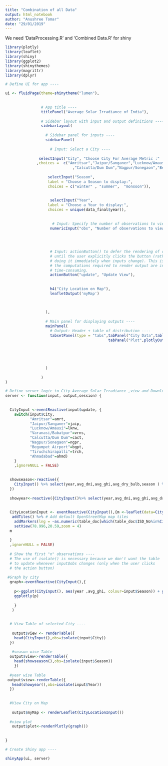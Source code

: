 ```yaml
---
title: "Combination of all Data"
output: html_notebook
author: "Anushree Tomar"
date: "29/01/2019"
---
```



We need 'DataProcessing.R' and 'Combined Data.R' for shiny
```r
library(plotly)
library(leaflet)
library(shiny)
library(ggplot2)
library(shinythemes)
library(magrittr)
library(dplyr)

```


```r
# Define UI for app ----

ui <- fluidPage(theme=shinytheme("lumen"),
                
                
                # App title ----
                titlePanel("Average Solar Irradiance of India"),
                
                # Sidebar layout with input and output definitions ----
                sidebarLayout(
                  
                  # Sidebar panel for inputs ----
                  sidebarPanel(
                    
                    # Input: Select a City ----
                    
               selectInput("City", "Choose City For Average Metric :"
              ,choices =  c("Amritsar","Jaipur/Sanganer","Lucknow/Amausi","Varanasi/Babatpur","Ahmadabad"
                              ,"Calcutta/Dum Dum","Nagpur/Sonegaon","Begumpet Airport","Tiruchchirapalli")),
                    
                   selectInput("Season",
                   label = "Choose a Season to display:",
                   choices = c("winter" , "summer",  "monsoon")),
                   
                   
                    selectInput("Year",
                   label = "Choose a Year to display:",
                   choices = unique(data_final$year)),
                 
                    
                     # Input: Specify the number of observations to view ----
                    numericInput("obs", "Number of observations to view:", 20),
                  
                    
                    
                    
                    # Input: actionButton() to defer the rendering of output ----
                    # until the user explicitly clicks the button (rather than
                    # doing it immediately when inputs change). This is useful if
                    # the computations required to render output are inordinately
                    # time-consuming.
                    actionButton("update", "Update View"),
                   
                  
                    h4("City Location on Map"),
                    leafletOutput('myMap')
                    
                    
                    
                  ),
                  
                  # Main panel for displaying outputs ----
                  mainPanel( 
                    # Output: Header + table of distribution ----
                    tabsetPanel(type = "tabs",tabPanel("City Data",tableOutput("view")),
                                              tabPanel("Plot",plotlyOutput("plot")))
                    
                    
                    
                   
                    
                  )
                  
                )
)

```



```r


# Define server logic to City Average Solar Irradiance ,view and Download selected dataset ----
server <- function(input, output,session) {
  
 
  CityInput <-eventReactive(input$update, {
    switch(input$City,
           "Amritsar"=amrt,
           "Jaipur/Sanganer"=jaip,
           "Lucknow/Amausi"=lknw,
           "Varanasi/Babatpur"=vrns,
           "Calcutta/Dum Dum"=cact,
           "Nagpur/Sonegaon"=ngpr,
           "Begumpet Airport"=bgpt,
           "Tiruchchirapalli"=trch,
           "Ahmadabad"=ahmd)
    }
    ,ignoreNULL = FALSE)
  
  
  showseason<-reactive({
    CityInput() %>% select(year,avg_dni,avg_ghi,avg_dry_bulb,season ) %>% filter(season == input$Season)
  })
  
  showyear<-reactive({CityInput()%>% select(year,avg_dni,avg_ghi,avg_dry_bulb,season )%>%filter(year==input$Year)})
  
    
  CityLocationInput <- eventReactive(CityInput(),{m <-leaflet(data=CityInput())%>%
   addTiles() %>% # Add default OpenStreetMap map tiles
    addMarkers(lng = ~as.numeric(table_doc[which(table_doc$ISD_No%in%CityInput()$code),"Grid_Long(E)"]),lat =  ~as.numeric(table_doc[which(table_doc$ISD_No%in%CityInput()$code),"Grid_Lat(N)"],popup =code))%>%
    setView(78.996,20.59,zoom = 4)
  m
  
  }
  ,ignoreNULL = FALSE)
  
  # Show the first "n" observations ----
  # The use of isolate() is necessary because we don't want the table
  # to update whenever input$obs changes (only when the user clicks
  # the action button)
  
 #Graph by city
  graph<-eventReactive(CityInput(),{
    
    p<-ggplot(CityInput(), aes(year ,avg_ghi, colour=input$Season)) + geom_line() + ggtitle("India")
    ggplotly(p)
  
    }
   )
  
  
  # View Table of selected City ----
  
   output$view <- renderTable({
    head(CityInput(),obs=isolate(input$City))
  })
    
   #season wise Table
  output$view<-renderTable({
    head(showseason(),obs=isolate(input$Season))
    })
  
  #year wise Table
 output$view<-renderTable({
   head(showyear(),obs=isolate(input$Year))
  })
  
  
  #View City on Map
  
   output$myMap <- renderLeaflet(CityLocationInput())
     
  #view plot
   output$plot<-renderPlotly(graph())
  
  
}

# Create Shiny app ----

shinyApp(ui, server)

```



